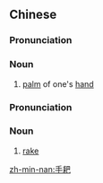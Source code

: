 ==Chinese==
{{zh-forms}}

===Pronunciation===
{{zh-pron
|mn=chhiú-pê
|cat=n
}}

===Noun===
{{zh-noun}}

# {{lb|zh|Min Nan}} [[palm]] of one's [[hand]]

===Pronunciation===
{{zh-pron
|mn=tw:chhiú-pē
|cat=n
}}

===Noun===
{{zh-noun}}

# {{lb|zh|Taiwanese|_|Min Nan}} [[rake]]

[[zh-min-nan:手耙]]